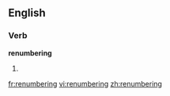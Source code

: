 ==English==

===Verb===
'''renumbering'''

# {{present participle of|[[renumber]]}}

[[fr:renumbering]]
[[vi:renumbering]]
[[zh:renumbering]]